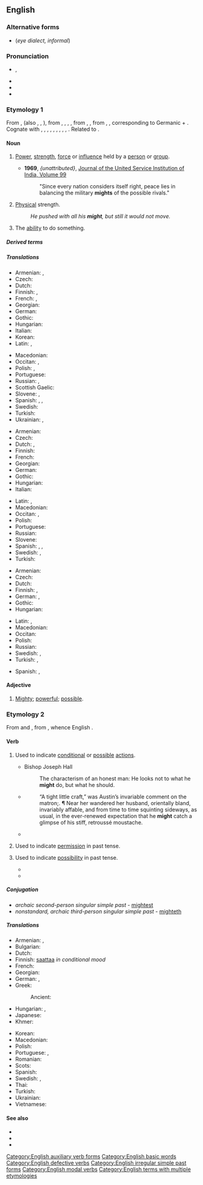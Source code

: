 ==English==
{{wikipedia}}

===Alternative forms===
* {{l|en|mite}} (''eye dialect, informal'')

===Pronunciation===
* {{enPR|mīt}}, {{IPA|/maɪt/|lang=en}}
* {{audio|en-us-might.ogg|Audio (US)|lang=en}}
* {{homophones|mite|lang=en}}
* {{rhymes|aɪt|lang=en}}

===Etymology 1===
From {{inh|en|enm|myght}}, {{m|enm|might}} (also {{m|enm|maught}}, {{m|enm|macht}}, {{m|enm|maht}}), from {{inh|en|ang|miht}}, {{m|ang|mieht}}, {{m|ang|meaht}}, {{m|ang|mæht||might, bodily strength, power, authority, ability, virtue, mighty work, miracle, angel}}, from {{inh|en|gem-pro|*mahtiz}}, {{m|gem-pro|*mahtuz||might, power}}, from {{inh|en|ine-pro|*mógʰtis}}, {{m|ine-pro|*megʰ-||to allow, be able, help}}, corresponding to Germanic {{m|gem-pro|*maganą}} + {{m|gem-pro|*-þiz}}. Cognate with {{cog|sco|micht}}, {{m|sco|maucht||might}}, {{cog|frr|macht||might, ability}}, {{cog|fy|macht||might, ability}}, {{cog|nl|macht||might, power}}, {{cog|de|Macht||power, might}}, {{cog|sv|makt||might}}, {{cog|no|makt||power}}, {{cog|is|máttur||might}}, {{cog|got|𐌼𐌰𐌷𐍄𐍃}}. Related to {{m|en|may}}.

====Noun====
{{en-noun|~}}

# {{lb|en|countable|uncountable}} [[power|Power]], [[strength]], [[force]] or [[influence]] held by a [[person]] or [[group]].
#* '''1969''', ''{unattributed}'', [https://books.google.com/books?id=4pI8AQAAIAAJ&q=%22mights%22&dq=%22peace+lies+in+balancing+the+military+mights+of+the+possible+rivals%22&hl=en&sa=X&ved=0CCcQ6AEwAGoVChMI_7rAhqztyAIVCMpjCh1kSglc Journal of the United Service Institution of India, Volume 99]
#*: "Since every nation considers itself right, peace lies in balancing the military '''mights''' of the possible rivals."
# {{lb|en|uncountable}} [[physical|Physical]] strength.
#: ''He pushed with all his '''might''', but still it would not move.''
# {{lb|en|uncountable}} The [[ability]] to do something.

=====Derived terms=====
{{der4
|mighteous
|mightful
|mightless
|mighty
|unmight
|lang=en}}

=====Translations=====
{{trans-top|personal power}}
* Armenian: {{t+|hy|զորություն}}, {{t+|hy|հզորություն}}
* Czech: {{t+|cs|moc|f}}
* Dutch: {{t+|nl|macht|f}}
* Finnish: {{t+|fi|mahti}}, {{t+|fi|voima}}
* French: {{t+|fr|pouvoir|m}}, {{t+|fr|puissance|f}}
* Georgian: {{t|ka|სიძლიერე}}
* German: {{t+|de|Macht|f}}
* Gothic: {{t|got|𐌼𐌰𐌷𐍄𐍃|f}}
* Hungarian: {{t+|hu|hatalom}}
* Italian: {{t+|it|potere|m}}
* Korean: {{t+|ko|힘}}
* Latin: {{t+|la|potestas|f}}, {{t|la|potentia|f}}
{{trans-mid}}
* Macedonian: {{t|mk|моќ|f}}
* Occitan: {{t+|oc|poténcia|f}}, {{t+|oc|poder|m}}
* Polish: {{t+|pl|potęga|f}}, {{t+|pl|moc|f}}
* Portuguese: {{t+|pt|potência|f}}
* Russian: {{t+|ru|мощь|f}}, {{t+|ru|могу́щество|n}}
* Scottish Gaelic: {{t|gd|cumhachd|m|f}}
* Slovene: {{t+|sl|moč|f}}, {{t|sl|mogota|f}}
* Spanish: {{t+|es|potestad}}, {{t+|es|potencia}}, {{t+|es|poder}}
* Swedish: {{t+|sv|makt|c}}
* Turkish: {{t+|tr|güç}}
* Ukrainian: {{t+|uk|міць}}, {{t|uk|могу́тність}}
{{trans-bottom}}

{{trans-top|physical strength}}
* Armenian: {{t+|hy|ուժ}}
* Czech: {{t+|cs|síla|f}}
* Dutch: {{t+|nl|kracht}}, {{t+|nl|macht|f}}
* Finnish: {{t+|fi|voima}}
* French: {{t+|fr|force}}
* Georgian: {{t|ka|ძალა}}
* German: {{t+|de|Kraft|f}}
* Gothic: {{t|got|𐌼𐌰𐌷𐍄𐍃|f}}
* Hungarian: {{t+|hu|erő}}
* Italian: {{t+|it|forza|f}}
{{trans-mid}}
* Latin: {{t|la|potentia|f}}, {{t+|la|vis}}
* Macedonian: {{t|mk|си́ла|f}}
* Occitan: {{t+|oc|fòrça|f}}, {{t+|oc|poténcia|f}}
* Polish: {{t+|pl|siła|f}}
* Portuguese: {{t+|pt|força|f}}
* Russian: {{t+|ru|си́ла}}
* Slovene: {{t+|sl|moč|f}}
* Spanish: {{t+|es|potencia}}, {{t+|es|fuerza}}, {{t+|es|vis}}
* Swedish: {{t+|sv|kraft|c}}, {{t+|sv|styrka|c}}
* Turkish: {{t+|tr|kuvvet}}
{{trans-bottom}}

{{trans-top|ability}}
* Armenian: {{t+|hy|կարողություն}}
* Czech: {{t|cs|zdatnost|f}}
* Dutch: {{t+|nl|vermogen}}
* Finnish: {{t+|fi|kyky}}, {{t+|fi|voima}}
* German: {{t+|de|Macht|f}}, {{t+|de|Vermögen|n}}
* Gothic: {{t|got|𐌼𐌰𐌷𐍄𐍃|f}}
* Hungarian: {{t+|hu|erő}}
{{trans-mid}}
* Latin: {{t+|la|potestas|f}}, {{t|la|potentia|f}}
* Macedonian: {{t|mk|мо́жност|f}}
* Occitan: {{t+|oc|poder|m}}
* Polish: {{t+|pl|zdolność|f}}
* Russian: {{t+|ru|возмо́жность}}
* Swedish: {{t+|sv|förmåga|c}}, {{t+|sv|makt|c}}
* Turkish: {{t+|tr|güç}}, {{t+|tr|kuvvet}}
{{trans-bottom}}

{{checktrans-top}}
* Spanish: {{t-check|es|poder}}, {{t-check|es|fuerza}}
{{trans-mid}}
{{trans-bottom}}

====Adjective====
{{en-adj|er}}

# {{lb|en|obsolete|chiefly|before 1900}} [[mighty|Mighty]]; [[powerful]]; [[possible]].

===Etymology 2===
From {{etyl|ang|en}} {{m|ang|meahte}} and {{m|ang|mihte}}, from {{m|ang|magan}}, whence English {{m|en|may}}.

====Verb====
{{head|en|verb}}

# {{lb|en|auxiliary}} Used to indicate [[conditional]] or [[possible]] [[action]]s.
#: {{ux|en|I '''might''' go to the party, but I haven't decided yet.}}
#* Bishop Joseph Hall
#*: The characterism of an honest man: He looks not to what he '''might''' do, but what he should.
#* {{RQ:Chmbrs YngrSt|IX}}
#*: “A tight little craft,” was Austin’s invariable comment on the matron;{{nb...}}. ¶ Near her wandered her husband, orientally bland, invariably affable, and from time to time squinting sideways, as usual, in the ever-renewed expectation that he '''might''' catch a glimpse of his stiff, retroussé moustache.
#* {{quote-magazine|date=2013-06-07|author=David Simpson
|volume=188|issue=26|page=36|magazine={{w|The Guardian Weekly}}
|title=[http://www.guardian.co.uk/books/2013/may/18/falling-upwards-richard-holmes-review Fantasy of navigation]
|passage=It is tempting to speculate about the incentives or compulsions that '''might''' explain why anyone would take to the skies in [the] basket [of a balloon]: perhaps out of a desire to escape the gravity of this world or to get a preview of the next;{{nb...}}.}}
# {{lb|en|auxiliary}} {{en-simple past of|may}} Used to indicate [[permission]] in past tense.
#: {{ux|en|He asked me if he '''might''' go to the party, but I haven't decided yet.}}
# {{lb|en|auxiliary}} {{en-simple past of|may}} Used to indicate [[possibility]] in past tense.
#: {{ux|en|I thought that I '''might''' go the next day.}}
#* {{quote-book|year=1913|author={{w|Joseph C. Lincoln}}|chapter=1
|title=[http://openlibrary.org/works/OL5535161W Mr. Pratt's Patients]
|passage=I stumbled along through the young pines and huckleberry bushes. Pretty soon I struck into a sort of path that, I cal'lated, '''might''' lead to the road I was hunting for. It twisted and turned, and, the first thing I knew, made a sudden bend around a bunch of bayberry scrub and opened out into a big clear space like a lawn.}}
#* {{quote-book|year=1963|author={{w|Margery Allingham}}|title={{w|The China Governess}}
|chapter=19|url=http://openlibrary.org/works/OL2004261W
|passage=Meanwhile Nanny Broome was recovering from her initial panic and seemed anxious to make up for any kudos she '''might''' have lost, by exerting her personality to the utmost. She took the policeman's helmet and placed it on a chair, and unfolded his tunic to shake it and fold it up again for him.}}

=====Conjugation=====
* ''archaic second-person singular simple past'' - [[mightest]]
* ''nonstandard, archaic third-person singular simple past'' - [[mighteth]]

=====Translations=====
{{trans-top|indicator of conditional or possible actions}}
* Armenian: {{t|hy|կարող է}}, {{t|hy|կարող են}}
* Bulgarian: {{t-needed|bg}}
* Dutch: {{t|nl|zou kunnen}}
* Finnish: [[saattaa]] ''in conditional mood''
* French: {{t+|fr|peut-être}}
* Georgian: {{t-needed|ka}}
* German: {{t+|de|könnte}}, {{t+|de|könnten|p}}
* Greek:
*: Ancient: {{qual|optative mood +}} {{t|grc|ἄν}}
* Hungarian: {{t+|hu|lehet}}, {{t+|hu|talán}}
* Japanese: {{t-needed|ja}}
* Khmer: {{t-needed|km}}
{{trans-mid}}
* Korean: {{t-needed|ko}}
* Macedonian: {{t|mk|може|tr=móže|sc=Cyrl}}
* Polish: {{t|pl|można by}}
* Portuguese: {{t|pt|pode ser que}}, {{t+|pt|talvez}}
* Romanian: {{t-needed|ro}}
* Scots: {{t|sco|micht}}
* Spanish: {{t+|es|puede que}}
* Swedish: {{t+|sv|kanske}}, {{t|sv|skulle kunna}}
* Thai: {{t-needed|th}}
* Turkish: {{t-needed|tr}}
* Ukrainian: {{t|uk|мо́же бу́ти}}
* Vietnamese: {{t-needed|vi}}
{{trans-bottom}}

====See also====
* {{l|en|could}}
* {{l|en|Appendix:English modal verbs}}
* {{l|en|Appendix:English tag questions}}

[[Category:English auxiliary verb forms]]
[[Category:English basic words]]
[[Category:English defective verbs]]
[[Category:English irregular simple past forms]]
[[Category:English modal verbs]]
[[Category:English terms with multiple etymologies]]